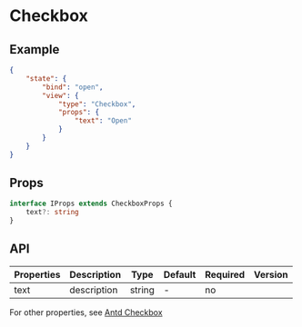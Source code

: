 # Checkbox

## Example

```json
{
	"state": {
		"bind": "open",
		"view": {
			"type": "Checkbox",
			"props": {
				"text": "Open"
			}
		}
	}
}
```

## Props

```ts
interface IProps extends CheckboxProps {
	text?: string
}
```

## API

| Properties | Description | Type   | Default | Required | Version |
| ---------- | ----------- | ------ | ------- | -------- | ------- |
| text       | description | string | -       | no       |         |

For other properties, see [Antd Checkbox](https://ant-design.gitee.io/components/checkbox-cn/)

